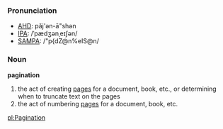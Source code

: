 ===Pronunciation===
*[[w:AHD|AHD]]: păj'ən-ā"shən
*[[w:IPA|IPA]]: /ˈpædʒənˌeɪʃən/
*[[w:SAMPA|SAMPA]]: /"p{dZ@n%eIS@n/

===Noun===
'''pagination'''
# the act of creating [[page]]s for a document, book, etc., or determining when to truncate text on the pages
# the act of numbering [[page]]s for a document, book, etc.

[[pl:Pagination]]